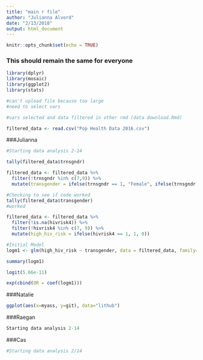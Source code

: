 ```yaml
---
title: "main r file"
author: "Julianna Alvord"
date: "2/13/2018"
output: html_document
---
```


```r
knitr::opts_chunk$set(echo = TRUE)
```

### This should remain the same for everyone
```r
library(dplyr)
library(mosaic)
library(ggplot2)
library(stats)

#can't upload file because too large
#need to select vars

#vars selected and data filtered in other rmd (data download.Rmd)

filtered_data <- read.csv("Pop Health Data 2016.csv")
```

###Julianna
```r
#Starting data analysis 2-14

tally(filtered_data$trnsgndr) 

filtered_data <- filtered_data %>%
  filter(!trnsgndr %in% c(7,9)) %>%
  mutate(transgender = ifelse(trnsgndr == 1, "Female", ifelse(trnsgndr == 2, "Male", ifelse(trnsgndr == 3, "Non-conforming", "Cis"))))

#Checking to see if code worked
tally(filtered_data$transgender)
#worked

filtered_data <- filtered_data %>%
  filter(!is.na(hivrisk4)) %>%
  filter(!hivrisk4 %in% c(7, 9)) %>%
  mutate(high_hiv_risk = ifelse(hivrisk4 == 1, 1, 0))

#Initial Model
logm1 <- glm(high_hiv_risk ~ transgender, data = filtered_data, family=binomial)

summary(logm1)

logit(5.66e-11)

exp(cbind(OR = coef(logm1)))
```

###Natalie
```r
ggplot(aes(x=myass, y=git), data="lithub")
```

###Raegan
```r
Starting data analysis 2-14
```

###Cas
```r
#Starting data analysis 2/14
```




